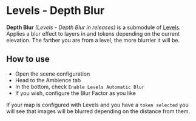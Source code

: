 
# Levels - Depth Blur

**Depth Blur** _(Levels - Depth Blur in releases)_ is a submodule of
[Levels](Levels 'wikilink'). Applies a blur effect to layers in and
tokens depending on the current elevation. The farther you are from a
level, the more blurrier it will be.

<ImageButBetter
  src='/../public/images/Levels-Depth-Blur/Depthblurconfig.png'
  alt='Depth Blur Configuration'
  width={2000}
  height={2000}
  className={styles.wikiimage}
/>

## How to use

- Open the scene configuration
- Head to the Ambience tab
- In the bottom, check `Enable Levels Automatic Blur`
- If you wish, configure the Blur Factor as you like

If your map is configured with Levels and you have a `token selected`
you will see that images will be blurred depending on the distance from
them.
